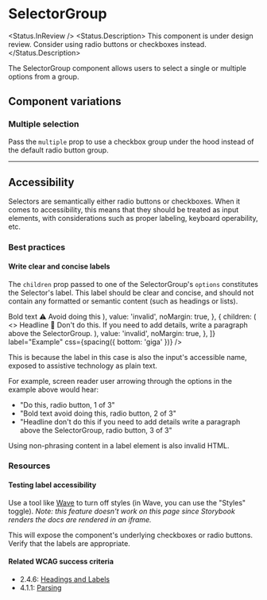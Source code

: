 


# SelectorGroup

<Status.InReview />
<Status.Description>
  This component is under design review. Consider using radio buttons or
  checkboxes instead.
</Status.Description>

The SelectorGroup component allows users to select a single or multiple options from a group.

<Story id="forms-selector-selectorgroup--base" />
<Props />

## Component variations

### Multiple selection

Pass the `multiple` prop to use a checkbox group under the hood instead of the default radio button group.

<Story id="forms-selector-selectorgroup--multiple" />

---

## Accessibility

Selectors are semantically either radio buttons or checkboxes. When it comes to accessibility, this means that they should be treated as input elements, with considerations such as proper labeling, keyboard operability, etc.

### Best practices

#### Write clear and concise labels

The `children` prop passed to one of the SelectorGroup's `options` constitutes the Selector's label. This label should be clear and concise, and should not contain any formatted or semantic content (such as headings or lists).

<ThemeProvider theme={light}>
  <SelectorGroup
    options={[
      {
        children: 'Do this',
        value: 'valid',
        noMargin: true,
      },
      {
        children: (
          <>
            <Body variant="highlight" noMargin css={spacing({ bottom: 'bit' })}>
              Bold text
            </Body>
            <Body noMargin>⚠️ Avoid doing this</Body>
          </>
        ),
        value: 'invalid',
        noMargin: true,
      },
      {
        children: (
          <>
            <Headline
              as="h4"
              size="four"
              noMargin
              css={spacing({ bottom: 'bit' })}
            >
              Headline
            </Headline>
            <Body noMargin>
              🚫 Don't do this. If you need to add details, write a paragraph
              above the SelectorGroup.
            </Body>
          </>
        ),
        value: 'invalid',
        noMargin: true,
      },
    ]}
    label="Example"
    css={spacing({ bottom: 'giga' })}
  />
</ThemeProvider>

This is because the label in this case is also the input's accessible name, exposed to assistive technology as plain text.

For example, screen reader user arrowing through the options in the example above would hear:

- "Do this, radio button, 1 of 3"
- "Bold text avoid doing this, radio button, 2 of 3"
- "Headline don't do this if you need to add details write a paragraph above the SelectorGroup, radio button, 3 of 3"

Using non-phrasing content in a label element is also invalid HTML.

### Resources

#### Testing label accessibility

Use a tool like [Wave](https://wave.webaim.org/) to turn off styles (in Wave, you can use the "Styles" toggle). _Note: this feature doesn't work on this page since Storybook renders the docs are rendered in an iframe._

This will expose the component's underlying checkboxes or radio buttons. Verify that the labels are appropriate.

#### Related WCAG success criteria

- 2.4.6: [Headings and Labels](https://www.w3.org/WAI/WCAG21/Understanding/headings-and-labels.html)
- 4.1.1: [Parsing](https://www.w3.org/WAI/WCAG21/Understanding/parsing)
